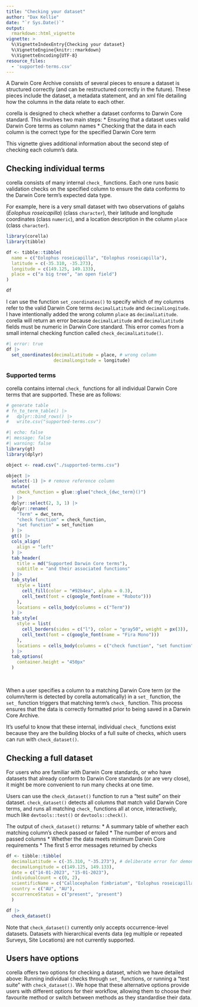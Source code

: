 ```yaml
---
title: "Checking your dataset"
author: "Dax Kellie"
date: "`r Sys.Date()`"
output: 
  rmarkdown::html_vignette
vignette: >
  %\VignetteIndexEntry{Checking your dataset}
  %\VignetteEngine{knitr::rmarkdown}
  %\VignetteEncoding{UTF-8}
resource_files:
  - 'supported-terms.csv'
---
```


A Darwin Core Archive consists of several pieces to ensure a dataset is structured correctly (and can be restructured correctly in the future). These pieces include the dataset, a metadata statement, and an xml file detailing how the columns in the data relate to each other. 

corella is designed to check whether a dataset conforms to Darwin Core standard. This involves two main steps:
  *  Ensuring that a dataset uses valid Darwin Core terms as column names
  *  Checking that the data in each column is the correct type for the specified Darwin Core term

This vignette gives additional information about the second step of checking each column's data.

## Checking individual terms

corella consists of many internal `check_` functions. Each one runs basic validation checks on the specified column to ensure the data conforms to the Darwin Core term's expected data type. 

For example, here is a very small dataset with two observations of galahs (*Eolophus roseicapilla*) (class `character`), their latitude and longitude coordinates (class `numeric`), and a location description in the column `place` (class `character`). 

```r
library(corella)
library(tibble)

df <- tibble::tibble(
  name = c("Eolophus roseicapilla", "Eolophus roseicapilla"),
  latitude = c(-35.310, -35.273),
  longitude = c(149.125, 149.133),
  place = c("a big tree", "an open field")
)

df
```

I can use the function `set_coordinates()` to specify which of my columns refer to the valid Darwin Core terms `decimalLatitude` and `decimalLongitude`. I have intentionally added the wrong column `place` as `decimalLatitude`. corella will return an error because `decimalLatitude` and `decimalLatitude` fields must be numeric in Darwin Core standard. This error comes from a small internal checking function called `check_decimalLatitude()`.

```r
#| error: true
df |>
  set_coordinates(decimalLatitude = place, # wrong column
                  decimalLongitude = longitude)
```


### Supported terms

corella contains internal `check_` functions for all individual Darwin Core terms that are supported. These are as follows:

```r
# generate table
# fn_to_term_table() |>
#   dplyr::bind_rows() |>
#   write.csv("supported-terms.csv")
```


```r
#| echo: false
#| message: false
#| warning: false
library(gt)
library(dplyr)

object <- read.csv("./supported-terms.csv") 

object |>
  select(-1) |> # remove reference column
  mutate(
    check_function = glue::glue("check_{dwc_term}()")
  ) |>
  dplyr::select(2, 3, 1) |>
  dplyr::rename(
    "Term" = dwc_term,
    "check function" = check_function,
    "set function" = set_function
  ) |> 
  gt() |>
  cols_align(
    align = "left"
  ) |>
  tab_header(
    title = md("Supported Darwin Core terms"),
    subtitle = "and their associated functions"
  ) |>
  tab_style(
    style = list(
      cell_fill(color = "#92b4ea", alpha = 0.3),
      cell_text(font = c(google_font(name = "Roboto")))
    ),
    locations = cells_body(columns = c("Term"))
  ) |>
  tab_style(
    style = list(
      cell_borders(sides = c("l"), color = "gray50", weight = px(3)),
      cell_text(font = c(google_font(name = "Fira Mono")))
    ),
    locations = cells_body(columns = c("check function", "set function"))
  ) |>
  tab_options(
    container.height = "450px"
  )
```

<br> 

When a user specifies a column to a matching Darwin Core term (or the column/term is detected by corella automatically) in a `set_` function, the `set_` function triggers that matching term's `check_` function. This process ensures that the data is correctly formatted prior to being saved in a Darwin Core Archive. 

It's useful to know that these internal, individual `check_` functions exist because they are the building blocks of a full suite of checks, which users can run with `check_dataset()`.

## Checking a full dataset

For users who are familiar with Darwin Core standards, or who have datasets that already conform to Darwin Core standards (or are very close), it might be more convenient to run many checks at one time. 

Users can use the `check_dataset()` function to run a "test suite" on their dataset. `check_dataset()` detects all columns that match valid Darwin Core terms, and runs all matching `check_` functions all at once, interactively, much like `devtools::test()` or `devtools::check()`. 

The output of `check_dataset()` returns: 
  *  A summary table of whether each matching column's check passed or failed
  *  The number of errors and passed columns
  *  Whether the data meets minimum Darwin Core requirements
  *  The first 5 error messages returned by checks
  
```r
df <- tibble::tibble(
  decimalLatitude = c(-35.310, "-35.273"), # deliberate error for demonstration purposes
  decimalLongitude = c(149.125, 149.133),
  date = c("14-01-2023", "15-01-2023"),
  individualCount = c(0, 2),
  scientificName = c("Callocephalon fimbriatum", "Eolophus roseicapilla"),
  country = c("AU", "AU"),
  occurrenceStatus = c("present", "present")
  )

df |>
  check_dataset()
```

Note that `check_dataset()` currently only accepts occurrence-level datasets. Datasets with hierarchical events data (eg multiple or repeated Surveys, Site Locations) are not currently supported.

## Users have options

corella offers two options for checking a dataset, which we have detailed above: Running individual checks through `set_` functions, or running a "test suite" with `check_dataset()`. We hope that these alternative options provide users with different options for their workflow, allowing them to choose their favourite method or switch between methods as they standardise their data.

